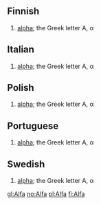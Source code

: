 ==Finnish==
#[[alpha]]; the Greek letter Α, α
==Italian==
#[[alpha]]; the Greek letter Α, α
==Polish==
#[[alpha]]; the Greek letter Α, α
==Portuguese==
#[[alpha]]; the Greek letter Α, α
==Swedish==
#[[alpha]]; the Greek letter Α, α

[[gl:Alfa]]
[[no:Alfa]]
[[pl:Alfa]]
[[fi:Alfa]]